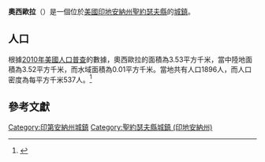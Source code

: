 {{noteTA
|G1=USState
|G2=地名
|G3=Unit
}}
{{Infobox settlement
|name            = 奧西歐拉
|native_name = Osceola
|settlement_type          = [[鎮|城鎮]]
|image_skyline            = Mishawaka-indiana-st-joe-river.jpg
|imagesize                = 250px
|image_map                = St. Joseph County Indiana Incorporated and Unincorporated areas Osceola Highlighted 1857114.svg
|mapsize                  = 250px
|subdivision_type         = [[世界政區索引|國家]]
|subdivision_type1        = [[美国州份|州份]]
|subdivision_type2        = [[印地安納州行政區劃|縣]]
|subdivision_name         = [[美国|美国]]
|subdivision_name1        = [[印地安納州|印地安納州]]
|subdivision_name2        = [[聖約瑟夫縣_(印地安納州)|聖約瑟夫縣]]
|elevation_ft             = 735
|elevation_m              = 224
|timezone                 = [[北美东部时区|CST]]
|area_total_km2           = 3.53
|area_land_km2            = 3.52
|area_water_km2           = 0.01
|area_total_sq_mi         = 
|area_land_sq_mi          = 
|area_water_sq_mi         = 
|population_as_of         = [[2010年美國人口普查|2010]]
|population_footnotes     = 
|population_total         = 1896
|population_density_km2   = auto
|population_density_sq_mi = auto
|utc_offset               = -5
|coordinates              = {{coord|41|35|49|N|86|04|31|W|display=inline,title}}
| coor_pinpoint           = 
| coordinates_footnotes   = 
|timezone_DST             = EDT
|utc_offset_DST           = -4
|postal_code_type         = [[美國郵區編號|郵區編號]]
|postal_code              = 46561
|area_code                = {{link-en|电话区号574|Area code 574|574}}
|blank_name = [[地名信息系统|GNIS ID]]
|blank_info = 452723<ref name="GNIS">{{cite gnis|452723|Osceola}}</ref>
}}
'''奧西歐拉'''（{{lang-en|Osceola}}）是一個位於[[美國|美國]][[印地安納州|印地安納州]][[聖約瑟夫縣_(印地安納州)|聖約瑟夫縣]]的[[鎮|城鎮]]。

== 人口 ==
根據[[2010年美國人口普查|2010年美國人口普查]]的數據，奧西歐拉的面積為3.53平方千米，當中陸地面積為3.52平方千米，而水域面積為0.01平方千米。當地共有人口1896人，而人口密度為每平方千米537人。<ref name="GR8">{{cite web|url=http://factfinder2.census.gov|publisher=[[美国人口调查局|美国人口调查局]]|accessdate=2011-05-14|title=American FactFinder|archive-date=2013-09-11|archive-url=https://web.archive.org/web/20130911234518/http://factfinder2.census.gov/|dead-url=no}}</ref>

== 參考文獻 ==
{{reflist}}
{{聖約瑟夫縣 (印地安納州)}}
{{Indiana-geo-stub}}
{{DEFAULTSORT:Osceola, Indiana}}
[[Category:印第安納州城鎮|Category:印第安納州城鎮]]
[[Category:聖約瑟夫縣城鎮_(印地安納州)|Category:聖約瑟夫縣城鎮 (印地安納州)]]
